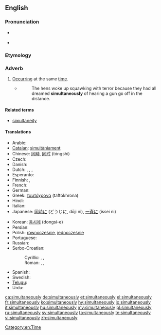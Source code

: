 ==English==

===Pronunciation===
* {{a|UK}} {{IPA|/ˌsɪməlˈteɪnɪəsli/}}
* {{a|US}} {{IPA|/ˌsaɪməlˈteɪnɪəsli/}}

===Etymology===
{{suffix|simultaneous|ly}}

===Adverb===
{{en-adv|-}}

# [[occur|Occurring]] at the same [[time]].
#* {{RQ:Orwell Animal Farm|6}}
#*: The hens woke up squawking with terror because they had all dreamed '''simultaneously''' of hearing a gun go off in the distance.

====Related terms====
* [[simultaneity]]

====Translations====
{{trans-top|occurring at the same time}}
* Arabic: {{Arab|[[معا|معًا]]}} {{IPAchar|(máʕan)}}
* [[Catalan]]: [[simultàniament]]
* Chinese: [[同時]], [[同时]] (tóngshí)
* Czech: {{t+|cs|zároveň}}
* Danish: {{t-|da|samtidigt}}
* Dutch: {{t+|nl|tegelijkertijd}}, {{t+|nl|tegelijk}}, {{t+|nl|simultaan}}, {{t-|nl|gelijktijdig}}
* Esperanto: {{t-|eo|samtempe}}
* Finnish: {{t-|fi|yhtä aikaa}}, {{t-|fi|samanaikaisesti}}
* French: {{t+|fr|simultanément}}
* German: {{t+|de|gleichzeitig}}
* Greek: [[ταυτόχρονα]] (taftókhrona)
* Hindi: {{t-|hi|एक बार में|tr=ek baar meN}}
* Italian: {{t+|it|simultaneamente}}
* Japanese: [[同時に]] (どうじに, dōji ni), [[一斉に]] (issei ni)
{{trans-mid}}
* Korean: [[동시에]] (dongsi-e)
* Persian: {{t+|fa|همزمان}}
* Polish: [[równocześnie]], [[jednocześnie]]
* Portuguese: {{t+|pt|simultaneamente}}
* Russian: {{t+|ru|одновременно|tr=odnovrémmeno}}
* Serbo-Croatian:
*: Cyrillic: {{t-|sh|симултано|alt=си̏мулта̄но}}, {{t-|sh|истовремено|alt=исто̀времено}}, {{t-|sh|истодобно|alt=исто̀добно}}
*: Roman: {{t-|sh|simultano|alt=sȉmultāno}}, {{t-|sh|istovremeno|alt=istòvremeno}}, {{t-|sh|istodobno|alt=istòdobno}}
* Spanish: {{t-|es|simultáneamente}}
* Swedish: {{t+|sv|samtidigt}}
* [[Telugu]]: {{t-|te|ఒకేసారి|tr=okEsaari}}
* Urdu: {{t-|ur|ایک بار میں|tr=ek baar meN}}
{{trans-bottom}}

[[Category:en:Time]]

[[ca:simultaneously]]
[[de:simultaneously]]
[[et:simultaneously]]
[[el:simultaneously]]
[[fr:simultaneously]]
[[ko:simultaneously]]
[[hy:simultaneously]]
[[io:simultaneously]]
[[it:simultaneously]]
[[hu:simultaneously]]
[[my:simultaneously]]
[[pl:simultaneously]]
[[ru:simultaneously]]
[[sv:simultaneously]]
[[ta:simultaneously]]
[[te:simultaneously]]
[[vi:simultaneously]]
[[zh:simultaneously]]